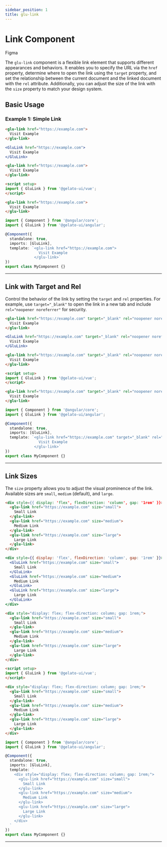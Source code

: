 ```yaml
---
sidebar_position: 1
title: glu-link
---
```


# Link Component


<p>
  <glu-button target="_blank" rel="noopener noreferrer" href="https://www.figma.com/design/jSs4mJxj7dJbXsCE1IHtqt/GelatoUI-Design-System-(V-0.1.0)?node-id=239-4600&t=Atc4eInbyG3YDBW0-0">Figma</glu-button>
</p>

The `glu-link` component is a flexible link element that supports different appearances and behaviors. It enables you to specify the URL via the `href` property, determine where to open the link using the `target` property, and set the relationship between the current document and the linked document with the `rel` attribute. Additionally, you can adjust the size of the link with the `size` property to match your design system.

## Basic Usage

### Example 1: Simple Link

<Tabs>
  <TabItem value="html" label="HTML">

  ```html live
  <glu-link href="https://example.com">
    Visit Example
  </glu-link>
  ```

  </TabItem>
  <TabItem value="jsx" label="React">

  ```jsx live
  <GluLink href="https://example.com">
    Visit Example
  </GluLink>
  ```

  </TabItem>
  <TabItem value="vue" label="Vue">

  ```html
  <glu-link href="https://example.com">
    Visit Example
  </glu-link>

  <script setup>
  import { GluLink } from '@gelato-ui/vue';
  </script>
  ```

  </TabItem>
  <TabItem value="angular" label="Angular">

  ```html
  <glu-link href="https://example.com">
    Visit Example
  </glu-link>
  ```

  ```ts
  import { Component } from '@angular/core';
  import { GluLink } from '@gelato-ui/angular';

  @Component({
    standalone: true,
    imports: [GluLink],
    template: `<glu-link href="https://example.com">
                 Visit Example
               </glu-link>`
  })
  export class MyComponent {}
  ```

  </TabItem>
</Tabs>

---

## Link with Target and Rel

Control the behavior of the link by setting the `target` and `rel` properties. For example, use `target="_blank"` to open the link in a new tab and include `rel="noopener noreferrer"` for security.

<Tabs>
  <TabItem value="html" label="HTML">

  ```html live
  <glu-link href="https://example.com" target="_blank" rel="noopener noreferrer">
    Visit Example
  </glu-link>
  ```

  </TabItem>
  <TabItem value="jsx" label="React">

  ```jsx live
  <GluLink href="https://example.com" target="_blank" rel="noopener noreferrer">
    Visit Example
  </GluLink>
  ```

  </TabItem>
  <TabItem value="vue" label="Vue">

  ```html
  <glu-link href="https://example.com" target="_blank" rel="noopener noreferrer">
    Visit Example
  </glu-link>

  <script setup>
  import { GluLink } from '@gelato-ui/vue';
  </script>
  ```

  </TabItem>
  <TabItem value="angular" label="Angular">

  ```html
  <glu-link href="https://example.com" target="_blank" rel="noopener noreferrer">
    Visit Example
  </glu-link>
  ```

  ```ts
  import { Component } from '@angular/core';
  import { GluLink } from '@gelato-ui/angular';

  @Component({
    standalone: true,
    imports: [GluLink],
    template: `<glu-link href="https://example.com" target="_blank" rel="noopener noreferrer">
                 Visit Example
               </glu-link>`
  })
  export class MyComponent {}
  ```

  </TabItem>
</Tabs>

---

## Link Sizes

The `size` property allows you to adjust the visual prominence of the link. Available sizes are `small`, `medium` (default), and `large`.

<Tabs>
  <TabItem value="html" label="HTML">

  ```html live
  <div style={{ display: 'flex', flexDirection: 'column', gap: '1rem' }}>
    <glu-link href="https://example.com" size="small">
      Small Link
    </glu-link>
    <glu-link href="https://example.com" size="medium">
      Medium Link
    </glu-link>
    <glu-link href="https://example.com" size="large">
      Large Link
    </glu-link>
  </div>
  ```

  </TabItem>
  <TabItem value="jsx" label="React">

  ```jsx live
  <div style={{ display: 'flex', flexDirection: 'column', gap: '1rem' }}>
    <GluLink href="https://example.com" size="small">
      Small Link
    </GluLink>
    <GluLink href="https://example.com" size="medium">
      Medium Link
    </GluLink>
    <GluLink href="https://example.com" size="large">
      Large Link
    </GluLink>
  </div>
  ```

  </TabItem>
  <TabItem value="vue" label="Vue">

  ```html
  <div style="display: flex; flex-direction: column; gap: 1rem;">
    <glu-link href="https://example.com" size="small">
      Small Link
    </glu-link>
    <glu-link href="https://example.com" size="medium">
      Medium Link
    </glu-link>
    <glu-link href="https://example.com" size="large">
      Large Link
    </glu-link>
  </div>

  <script setup>
  import { GluLink } from '@gelato-ui/vue';
  </script>
  ```

  </TabItem>
  <TabItem value="angular" label="Angular">

  ```html
  <div style="display: flex; flex-direction: column; gap: 1rem;">
    <glu-link href="https://example.com" size="small">
      Small Link
    </glu-link>
    <glu-link href="https://example.com" size="medium">
      Medium Link
    </glu-link>
    <glu-link href="https://example.com" size="large">
      Large Link
    </glu-link>
  </div>
  ```

  ```ts
  import { Component } from '@angular/core';
  import { GluLink } from '@gelato-ui/angular';

  @Component({
    standalone: true,
    imports: [GluLink],
    template: `
      <div style="display: flex; flex-direction: column; gap: 1rem;">
        <glu-link href="https://example.com" size="small">
          Small Link
        </glu-link>
        <glu-link href="https://example.com" size="medium">
          Medium Link
        </glu-link>
        <glu-link href="https://example.com" size="large">
          Large Link
        </glu-link>
      </div>
    `
  })
  export class MyComponent {}
  ```

  </TabItem>
</Tabs>

---

<LinkReadme />
